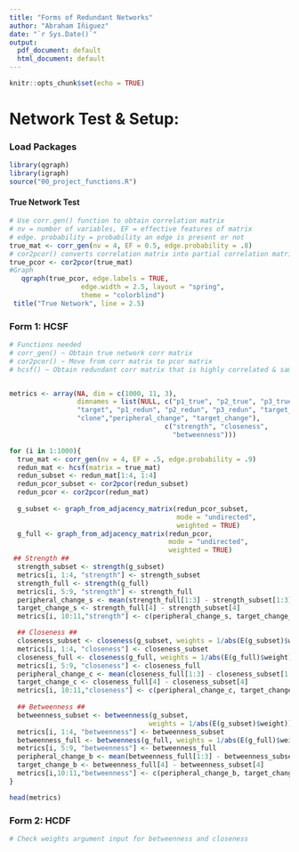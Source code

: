 ```yaml
---
title: "Forms of Redundant Networks"
author: "Abraham Iñiguez"
date: "`r Sys.Date()`"
output:
  pdf_document: default
  html_document: default
---
```


```r
knitr::opts_chunk$set(echo = TRUE)
```

# Network Test & Setup:

### Load Packages

```r
library(qgraph)
library(igraph)
source("00_project_functions.R")
```

#### True Network Test {.unlisted .unnumbered}

```r
# Use corr.gen() function to obtain correlation matrix
# nv = number of variables, EF = effective features of matrix
# edge. probability = probability an edge is present or not
true_mat <- corr_gen(nv = 4, EF = 0.5, edge.probability = .8)
# cor2pcor() converts correlation matrix into partial correlation matrix
true_pcor <- cor2pcor(true_mat)
#Graph
   qgraph(true_pcor, edge.labels = TRUE,
                  edge.width = 2.5, layout = "spring",
                  theme = "colorblind")
 title("True Network", line = 2.5)
```

### Form 1: HCSF

```r
# Functions needed
# corr_gen() ~ Obtain true network corr matrix
# cor2pcor() ~ Move from corr matrix to pcor matrix
# hcsf() ~ Obtain redundant corr matrix that is highly correlated & same function


metrics <- array(NA, dim = c(1000, 11, 3),
                 dimnames = list(NULL, c("p1_true", "p2_true", "p3_true",
                 "target", "p1_redun", "p2_redun", "p3_redun", "target_redun",
                 "clone","peripheral_change", "target_change"),
                                       c("strength", "closeness",
                                         "betweenness")))

for (i in 1:1000){
  true_mat <- corr_gen(nv = 4, EF = .5, edge.probability = .9)
  redun_mat <- hcsf(matrix = true_mat)
  redun_subset <- redun_mat[1:4, 1:4]
  redun_pcor_subset <- cor2pcor(redun_subset)
  redun_pcor <- cor2pcor(redun_mat)
  
  g_subset <- graph_from_adjacency_matrix(redun_pcor_subset,
                                          mode = "undirected",
                                          weighted = TRUE)
  g_full <- graph_from_adjacency_matrix(redun_pcor,
                                        mode = "undirected",
                                        weighted = TRUE)
 ## Strength ##
  strength_subset <- strength(g_subset)
  metrics[i, 1:4, "strength"] <- strength_subset
  strength_full <- strength(g_full)
  metrics[i, 5:9, "strength"] <- strength_full
  peripheral_change_s <- mean(strength_full[1:3] - strength_subset[1:3])
  target_change_s <- strength_full[4] - strength_subset[4]
  metrics[i, 10:11,"strength"] <- c(peripheral_change_s, target_change_s)

  ## Closeness ##
  closeness_subset <- closeness(g_subset, weights = 1/abs(E(g_subset)$weight))
  metrics[i, 1:4, "closeness"] <- closeness_subset
  closeness_full <- closeness(g_full, weights = 1/abs(E(g_full)$weight))
  metrics[i, 5:9, "closeness"] <- closeness_full
  peripheral_change_c <- mean(closeness_full[1:3] - closeness_subset[1:3])
  target_change_c <- closeness_full[4] - closeness_subset[4]
  metrics[i, 10:11,"closeness"] <- c(peripheral_change_c, target_change_c)
  
  ## Betweenness ## 
  betweenness_subset <- betweenness(g_subset,
                                   weights = 1/abs(E(g_subset)$weight))
  metrics[i, 1:4, "betweenness"] <- betweenness_subset
  betweenness_full <- betweenness(g_full, weights = 1/abs(E(g_full)$weight))
  metrics[i, 5:9, "betweenness"] <- betweenness_full
  peripheral_change_b <- mean(betweenness_full[1:3] - betweenness_subset[1:3])
  target_change_b <- betweenness_full[4] - betweenness_subset[4]
  metrics[i,10:11,"betweenness"] <- c(peripheral_change_b, target_change_b)
}

head(metrics)

```



### Form 2: HCDF

```r
# Check weights argument input for betweenness and closeness

```





